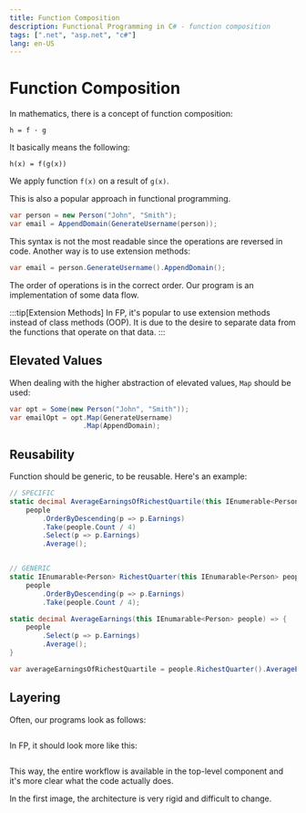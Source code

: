```yaml
---
title: Function Composition
description: Functional Programming in C# - function composition
tags: [".net", "asp.net", "c#"]
lang: en-US
---
```



# Function Composition

In mathematics, there is a concept of function composition:

`h = f · g`

It basically means the following:

`h(x) = f(g(x))`

We apply function `f(x)` on a result of `g(x)`.

This is also a popular approach in functional programming.

```csharp
var person = new Person("John", "Smith");
var email = AppendDomain(GenerateUsername(person));
```

This syntax is not the most readable since the operations are reversed in code.
Another way is to use extension methods:

```csharp
var email = person.GenerateUsername().AppendDomain();
```

The order of operations is in the correct order.
Our program is an implementation of some data flow.

:::tip[Extension Methods]
In FP, it's popular to use extension methods instead of class methods (OOP). It
is due to the desire to separate data from the functions that operate on that
data.
:::

## Elevated Values

When dealing with the higher abstraction of elevated values, `Map` should be used:

```csharp
var opt = Some(new Person("John", "Smith"));
var emailOpt = opt.Map(GenerateUsername)
                  .Map(AppendDomain);
```

## Reusability

Function should be generic, to be reusable. Here's an example:

```csharp
// SPECIFIC
static decimal AverageEarningsOfRichestQuartile(this IEnumerable<Person> people) =>
    people
        .OrderByDescending(p => p.Earnings)
        .Take(people.Count / 4)
        .Select(p => p.Earnings)
        .Average();


// GENERIC
static IEnumarable<Person> RichestQuarter(this IEnumarable<Person> people) =>
    people
        .OrderByDescending(p => p.Earnings)
        .Take(people.Count / 4);

static decimal AverageEarnings(this IEnumarable<Person> people) => {
    people
        .Select(p => p.Earnings)
        .Average();
}

var averageEarningsOfRichestQuartile = people.RichestQuarter().AverageEarnings();
```

## Layering

Often, our programs look as follows:

<Image src={layeredCode} alt=""/>

In FP, it should look more like this:

<Image src={nonLayeredCode} alt=""/>

This way, the entire workflow is available in the top-level component and it's
more clear what the code actually does.

In the first image, the architecture is very rigid and difficult to change.